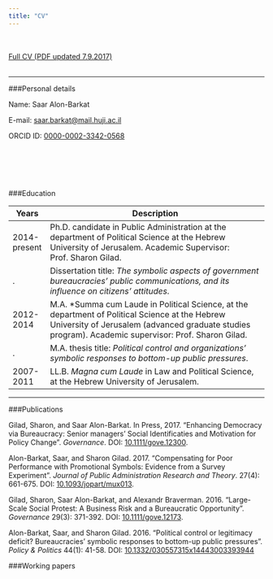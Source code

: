 ```yaml
---
title: "CV"
---
```

<br><br>
[Full CV (PDF updated 7.9.2017)](https://github.com/saaralonbarkat/personal-site/raw/master/SAAR%20ALON%20BARKAT%20CV%207.9.17.pdf) 
<br><br>

---




###Personal details

Name: Saar Alon-Barkat

E-mail: [saar.barkat@mail.huji.ac.il](mailto:saar.barkat@mail.huji.ac.il) 

ORCID ID: [0000-0002-3342-0568](http://orcid.org/0000-0002-3342-0568)

<br><br>
---


###Education

Years        |Description
-------------|---------------------------------------------------------------------------
2014-present |Ph.D. candidate in Public Administration at the department of Political Science at the Hebrew University of Jerusalem. Academic Supervisor: Prof. Sharon Gilad.
.            |Dissertation title: *The symbolic aspects of government bureaucracies' public communications, and its influence on citizens' attitudes*.
2012-2014    |M.A. *Summa cum Laude in Political Science, at the department of Political Science at the Hebrew University of Jerusalem (advanced graduate studies program). Academic supervisor: Prof. Sharon Gilad.
.            |M.A. thesis title: *Political control and organizations' symbolic responses to bottom-up public pressures*.
2007-2011    |LL.B. *Magna cum Laude* in Law and Political Science, at the Hebrew University of Jerusalem.

---
###Publications

Gilad, Sharon, and Saar Alon-Barkat. In Press, 2017. "Enhancing Democracy via Bureaucracy: Senior managers' Social Identificaties and Motivation for Policy Change". *Governance*. DOI: [10.1111/gove.12300](https://doi.org/10.1111/gove.12300).  

Alon-Barkat, Saar, and Sharon Gilad. 2017. "Compensating for Poor Performance with Promotional Symbols: Evidence from a Survey Experiment". *Journal of Public Administration Research and Theory*. 27(4): 661-675. DOI: [10.1093/jopart/mux013](https://doi.org/10.1093/jopart/mux013).  

Gilad, Sharon, Saar Alon-Barkat, and Alexandr Braverman. 2016. "Large-Scale Social Protest: A Business Risk and a Bureaucratic Opportunity". *Governance* 29(3): 371-392. DOI: [10.1111/gove.12173](https://doi.org/10.1111/gove.12173).  

Alon-Barkat, Saar, and Sharon Gilad. 2016. "Political control or legitimacy deficit? Bureaucracies' symbolic responses to bottom-up public pressures". *Policy & Politics* 44(1): 41-58. DOI: [10.1332/030557315x14443003393944](https://doi.org/10.1332/030557315x14443003393944)



###Working papers


